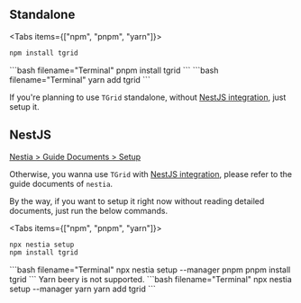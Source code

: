 
## Standalone
<Tabs items={["npm", "pnpm", "yarn"]}>
  <Tab>
```bash filename="Terminal"
npm install tgrid
```
  </Tab>
  <Tab>
```bash filename="Terminal"
pnpm install tgrid
```
  </Tab>
  <Tab>
```bash filename="Terminal"
yarn add tgrid
```
  </Tab>
</Tabs>

If you're planning to use `TGrid` standalone, without [NestJS integration](./features/websocket/#nestjs-integration), just setup it.




## NestJS
[Nestia > Guide Documents > Setup](https://nestia.io/docs/setup/)

Otherwise, you wanna use `TGrid` with [NestJS integration](./features/websocket/#nestjs-integration), please refer to the guide documents of `nestia`.

By the way, if you want to setup it right now without reading detailed documents, just run the below commands.

<Tabs items={["npm", "pnpm", "yarn"]}>
  <Tab>
```bash filename="Terminal"
npx nestia setup
npm install tgrid
```
  </Tab>
  <Tab>
```bash filename="Terminal"
npx nestia setup --manager pnpm
pnpm install tgrid
```
  </Tab>
  <Tab>
<Callout type="warning">Yarn beery is not supported.</Callout>
```bash filename="Terminal"
npx nestia setup --manager yarn
yarn add tgrid
```
  </Tab>
</Tabs>